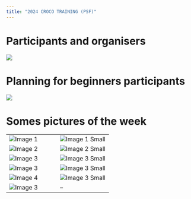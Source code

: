 ```yaml
---
title: "2024 CROCO TRAINING (PSF)"
---
```


# Participants and organisers

![](images/all_2024.jpg)


# Planning for beginners participants


![](images/planning_2024_v3.png)

# Somes pictures of the week

|  |  |
|-----------------------------------------------|------------------------------------------------|
| ![Image 1](images/2024/IMG_6103.JPG)           | ![Image 1 Small](images/2024/IMG_6141.JPG) |
| ![Image 2](images/2024/IMG_6055.JPG)           | ![Image 2 Small](images/2024/IMG_6056.JPG) |
| ![Image 3](images/2024/IMG_6057.JPG)           | ![Image 3 Small](images/2024/IMG_6058.JPG) |
| ![Image 3](images/2024/IMG_6059.JPG)           | ![Image 3 Small](images/2024/IMG_6060.JPG) |
| ![Image 4](images/2024/IMG_1.JPG)           | ![Image 3 Small](images/2024/IMG_6126.JPG) |
| ![Image 3](images/2024/IMG_6079.JPG)           | -- |
